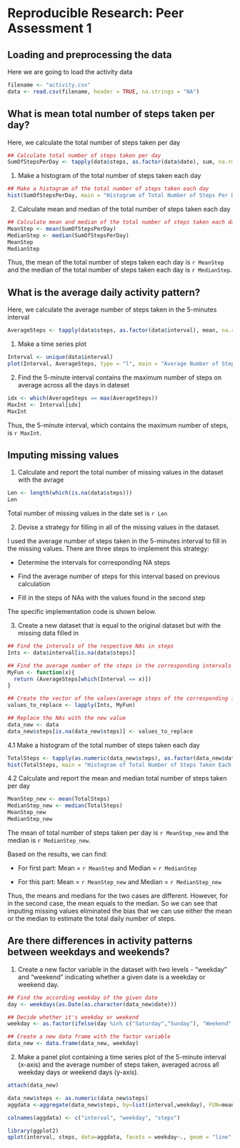 # Reproducible Research: Peer Assessment 1


## Loading and preprocessing the data
Here we are going to load the activity data

```r
filename <- "activity.csv"
data <- read.csv(filename, header = TRUE, na.strings = "NA")

```

## What is mean total number of steps taken per day?

Here, we calculate the total number of steps taken per day
```r
## Calculate total number of steps taken per day
SumOfStepsPerDay <- tapply(data$steps, as.factor(data$date), sum, na.rm = TRUE)
```

1. Make a histogram of the total number of steps taken each day
```r
## Make a histogram of the total number of steps taken each day
hist(SumOfStepsPerDay, main = "Histogram of Total Number of Steps Per Day", xlab = "Total Number of Steps Per Day")
```

2. Calculate mean and median of the total number of steps taken each day
```r
## Calculate mean and median of the total number of steps taken each da
MeanStep <- mean(SumOfStepsPerDay)
MedianStep <- median(SumOfStepsPerDay)
MeanStep
MedianStep
```


Thus, the mean of the total number of steps taken each day is `r MeanStep` and the median of the total number of steps taken each day is `r MedianStep`.


## What is the average daily activity pattern?

Here, we calculate the average number of steps taken in the 5-minutes interval
```r
AverageSteps <- tapply(data$steps, as.factor(data$interval), mean, na.rm = TRUE)
```

1. Make a time series plot

```r
Interval <- unique(data$interval)
plot(Interval, AverageSteps, type = "l", main = "Average Number of Steps Taken in 5-minute Interval", xlab = "Interval", ylab = "Average Number of Steps")
```

2. Find the 5-minute interval contains the maximum number of steps on average across all the days in dateset

```r
idx <- which(AverageSteps == max(AverageSteps))
MaxInt <- Interval[idx]
MaxInt
```

Thus, the 5-minute interval, which contains the maximum number of steps, is `r MaxInt`.

## Imputing missing values

1. Calculate and report the total number of missing values in the dataset with the avrage

```r
Len <- length(which(is.na(data$steps)))
Len
```

Total number of missing values in the date set is `r Len`

2. Devise a strategy for filling in all of the missing values in the dataset.

I used the average number of steps taken in the 5-minutes interval to fill in the missing values. There are three steps to implement this strategy:

* Determine the intervals for corresponding NA steps

* Find the average number of steps for this interval based on previous calculation

* Fill in the steps of NAs with the values found in the second step

The specific implementation code is shown below.


3. Create a new dataset that is equal to the original dataset but with the missing data filled in

```r

## Find the intervals of the respective NAs in steps
Ints <- data$interval[is.na(data$steps)]

## Find the average number of the steps in the corresponding intervals
MyFun <- function(x){
  return (AverageSteps[which(Interval == x)])
}

## Create the vector of the values(average steps of the corresponding interval) to replaceaccording to the intervals of NAs.
values_to_replace <- lapply(Ints, MyFun)

## Replace the NAs with the new value
data_new <- data
data_new$steps[is.na(data_new$steps)] <- values_to_replace

```

4.1 Make a histogram of the total number of steps taken each day

```r
TotalSteps <- tapply(as.numeric(data_new$steps), as.factor(data_new$date), sum)
hist(TotalSteps, main = "Histogram of Total Number of Steps Taken Each Day", xlab = "Total Number of Steps Per Day")

```


4.2 Calculate and report the mean and median total number of steps taken per day
```r
MeanStep_new <- mean(TotalSteps)
MedianStep_new <- median(TotalSteps)
MeanStep_new
MedianStep_new
```

The mean of total number of steps taken per day is `r MeanStep_new` and the median is `r MedianStep_new`.

Based on the results, we can find:

* For first part: Mean = `r MeanStep` and Median = `r MedianStep`

* For this part: Mean = `r MeanStep_new` and Median = `r MedianStep_new`

Thus, the means and medians for the two cases are different. However, for in the second case, the mean equals to the median. So we can see that imputing missing values eliminated the bias that we can use either the mean or the median to estimate the total daily number of steps.

## Are there differences in activity patterns between weekdays and weekends?

1. Create a new factor variable in the dataset with two levels - "weekday" and "weekend" indicating whether a given date is a weekday or weekend day.

```r
## Find the according weekday of the given date
day <- weekdays(as.Date(as.character(data_new$date)))

## Decide whether it's weekday or weekend
weekday <- as.factor(ifelse(day %in% c("Saturday","Sunday"), "Weekend", "Weekday"))

## Create a new data frame with the factor variable
data_new <- data.frame(data_new, weekday)

```

2. Make a panel plot containing a time series plot of the 5-minute interval (x-axis) and the average number of steps taken, averaged across all weekday days or weekend days (y-axis). 

```r

attach(data_new)

data_new$steps <- as.numeric(data_new$steps)
aggdata <-aggregate(data_new$steps, by=list(interval,weekday), FUN=mean, na.rm=TRUE)

colnames(aggdata) <- c("interval", "weekday", "steps")

library(ggplot2)
qplot(interval, steps, data=aggdata, facets = weekday~., geom = "line",main = "Average Number of Steps Taken in 5-minute Interval", xlab = "Interval", ylab = "Average Number of Steps")

```
